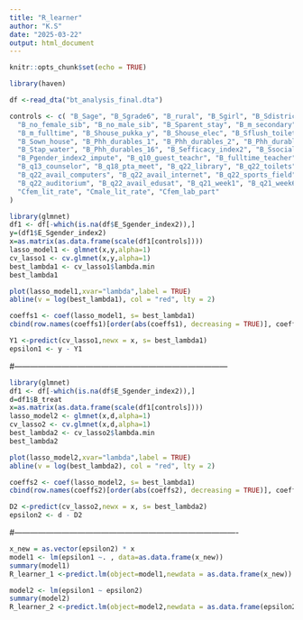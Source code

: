 ---
title: "R_learner"
author: "K.S"
date: "2025-03-22"
output: html_document
---

```{r setup, include=FALSE}
knitr::opts_chunk$set(echo = TRUE)
```


```{r}
library(haven)
```

```{r}
df <-read_dta("bt_analysis_final.dta")
```

```{r}
controls <- c( "B_Sage", "B_Sgrade6", "B_rural", "B_Sgirl", "B_Sdistrict", "B_Scaste_sc", "B_Scaste_st", "B_Smuslim",
  "B_no_female_sib", "B_no_male_sib", "B_Sparent_stay", "B_m_secondary", "B_m_parttime",
  "B_m_fulltime", "B_Shouse_pukka_y", "B_Shouse_elec", "B_Sflush_toilet", "B_Snonflush_toilet",
  "B_Sown_house", "B_Phh_durables_1", "B_Phh_durables_2", "B_Phh_durables_7", "B_Snewspaper_house",
  "B_Stap_water", "B_Phh_durables_16", "B_Sefficacy_index2", "B_Ssocial_scale",
  "B_Pgender_index2_impute", "B_q10_guest_teachr", "B_fulltime_teacher", "B_pct_female_teacher",
  "B_q13_counselor", "B_q18_pta_meet", "B_q22_library", "B_q22_toilets", "B_q22_electricity",
  "B_q22_avail_computers", "B_q22_avail_internet", "B_q22_sports_field", "B_q22_mid_meal",
  "B_q22_auditorium", "B_q22_avail_edusat", "B_q21_week1", "B_q21_week6", "B_coed",
  "Cfem_lit_rate", "Cmale_lit_rate", "Cfem_lab_part"
)
```


```{r}
library(glmnet)
df1 <- df[-which(is.na(df$E_Sgender_index2)),]
y=(df1$E_Sgender_index2)
x=as.matrix(as.data.frame(scale(df1[controls])))
lasso_model1 <- glmnet(x,y,alpha=1)
cv_lasso1 <- cv.glmnet(x,y,alpha=1)
best_lambda1 <- cv_lasso1$lambda.min
best_lambda1
```

```{r}
plot(lasso_model1,xvar="lambda",label = TRUE)
abline(v = log(best_lambda1), col = "red", lty = 2)
```

```{r}
coeffs1 <- coef(lasso_model1, s= best_lambda1)
cbind(row.names(coeffs1)[order(abs(coeffs1), decreasing = TRUE)], coeffs1[order(abs(coeffs1), decreasing = TRUE)])
```


```{r}
Y1 <-predict(cv_lasso1,newx = x, s= best_lambda1)
epsilon1 <- y - Y1
```



#---------------------------------------------------------------------------------


```{r}
library(glmnet)
df1 <- df[-which(is.na(df$E_Sgender_index2)),]
d=df1$B_treat
x=as.matrix(as.data.frame(scale(df1[controls])))
lasso_model2 <- glmnet(x,d,alpha=1)
cv_lasso2 <- cv.glmnet(x,d,alpha=1)
best_lambda2 <- cv_lasso2$lambda.min
best_lambda2
```

```{r}
plot(lasso_model2,xvar="lambda",label = TRUE)
abline(v = log(best_lambda2), col = "red", lty = 2)
```

```{r}
coeffs2 <- coef(lasso_model2, s= best_lambda1)
cbind(row.names(coeffs2)[order(abs(coeffs2), decreasing = TRUE)], coeffs2[order(abs(coeffs2), decreasing = TRUE)])
```

```{r}
D2 <-predict(cv_lasso2,newx = x, s= best_lambda2)
epsilon2 <- d - D2
```

#-------------------------------------------------------------------------------------

```{r}
x_new = as.vector(epsilon2) * x
model1 <- lm(epsilon1 ~. , data=as.data.frame(x_new))
summary(model1)
R_learner_1 <-predict.lm(object=model1,newdata = as.data.frame(x_new))
```

```{r}
model2 <- lm(epsilon1 ~ epsilon2)
summary(model2)
R_learner_2 <-predict.lm(object=model2,newdata = as.data.frame(epsilon2))
```


